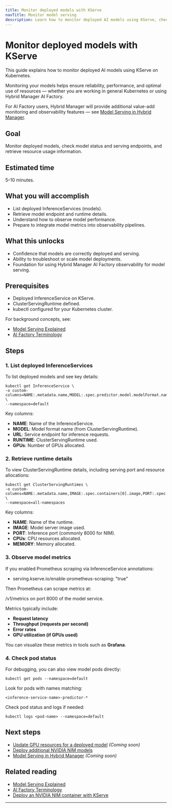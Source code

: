 ```yaml
---
title: Monitor deployed models with KServe
navTitle: Monitor model serving
description: Learn how to monitor deployed AI models using KServe, check status and resource utilization, and prepare for integration with Hybrid Manager AI Factory observability.
---
```


# Monitor deployed models with KServe

This guide explains how to monitor deployed AI models using KServe on Kubernetes.

Monitoring your models helps ensure reliability, performance, and optimal use of resources — whether you are working in general Kubernetes or using Hybrid Manager AI Factory.

For AI Factory users, Hybrid Manager will provide additional value-add monitoring and observability features — see [Model Serving in Hybrid Manager](../../hybrid-manager/ai-factory/model-serving).

## Goal

Monitor deployed models, check model status and serving endpoints, and retrieve resource usage information.

## Estimated time

5–10 minutes.

## What you will accomplish

- List deployed InferenceServices (models).
- Retrieve model endpoint and runtime details.
- Understand how to observe model performance.
- Prepare to integrate model metrics into observability pipelines.

## What this unlocks

- Confidence that models are correctly deployed and serving.
- Ability to troubleshoot or scale model deployments.
- Foundation for using Hybrid Manager AI Factory observability for model serving.

## Prerequisites

- Deployed InferenceService on KServe.
- ClusterServingRuntime defined.
- kubectl configured for your Kubernetes cluster.

For background concepts, see:

- [Model Serving Explained](../../learn/explained-ai-factory-concepts#model-serving)
- [AI Factory Terminology](../../learn/terminology#model-serving)

## Steps

### 1. List deployed InferenceServices

To list deployed models and see key details:

```shell
kubectl get InferenceService \
-o custom-columns=NAME:.metadata.name,MODEL:.spec.predictor.model.modelFormat.name,URL:.status.address.url,RUNTIME:.spec.predictor.model.runtime,GPUs:.spec.predictor.model.resources.limits.nvidia\\.com/gpu \
--namespace=default
```

Key columns:

- **NAME**: Name of the InferenceService.
- **MODEL**: Model format name (from ClusterServingRuntime).
- **URL**: Service endpoint for inference requests.
- **RUNTIME**: ClusterServingRuntime used.
- **GPUs**: Number of GPUs allocated.

### 2. Retrieve runtime details

To view ClusterServingRuntime details, including serving port and resource allocations:

```shell
kubectl get ClusterServingRuntimes \
-o custom-columns=NAME:.metadata.name,IMAGE:.spec.containers[0].image,PORT:.spec.containers[0].ports[0].containerPort,CPUs:.spec.containers[0].resources.limits.cpu,MEMORY:.spec.containers[0].resources.limits.memory \
--namespace=all-namespaces
```

Key columns:

- **NAME**: Name of the runtime.
- **IMAGE**: Model server image used.
- **PORT**: Inference port (commonly 8000 for NIM).
- **CPUs**: CPU resources allocated.
- **MEMORY**: Memory allocated.

### 3. Observe model metrics

If you enabled Prometheus scraping via InferenceService annotations:

- serving.kserve.io/enable-prometheus-scraping: "true"

Then Prometheus can scrape metrics at:

/v1/metrics on port 8000 of the model service.

Metrics typically include:

- **Request latency**
- **Throughput (requests per second)**
- **Error rates**
- **GPU utilization (if GPUs used)**

You can visualize these metrics in tools such as **Grafana**.

### 4. Check pod status

For debugging, you can also view model pods directly:

```shell
kubectl get pods --namespace=default
```

Look for pods with names matching:

`<inference-service-name>-predictor-*`

Check pod status and logs if needed:

```shell
kubectl logs <pod-name> --namespace=default
```

## Next steps

- [Update GPU resources for a deployed model](./update-gpu-resources-for-nim) *(Coming soon)*
- [Deploy additional NVIDIA NIM models](./deploy-nim-container)
- [Model Serving in Hybrid Manager](../../hybrid-manager/ai-factory/model-serving) *(Coming soon)*

## Related reading

- [Model Serving Explained](../../learn/explained-ai-factory-concepts#model-serving)
- [AI Factory Terminology](../../learn/terminology#model-serving)
- [Deploy an NVIDIA NIM container with KServe](./deploy-nim-container)

---

